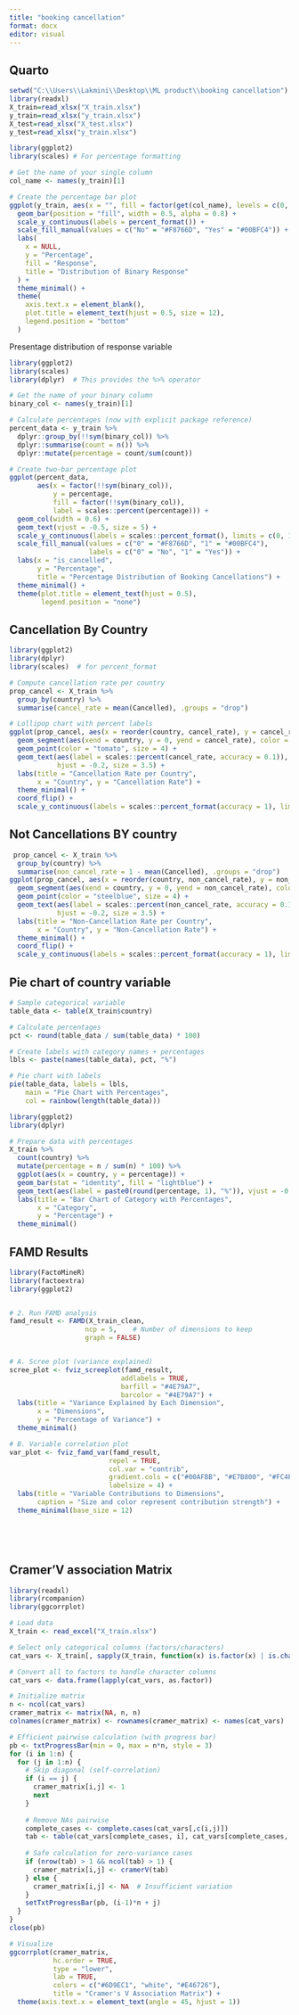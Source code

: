 ---
title: "booking cancellation"
format: docx
editor: visual
---

## Quarto

```{r}
setwd("C:\\Users\\Lakmini\\Desktop\\ML product\\booking cancellation")
library(readxl)
X_train=read_xlsx("X_train.xlsx")
y_train=read_xlsx("y_train.xlsx")
X_test=read_xlsx("X_test.xlsx")
y_test=read_xlsx("y_train.xlsx")
```

```{r}
library(ggplot2)
library(scales) # For percentage formatting

# Get the name of your single column
col_name <- names(y_train)[1]

# Create the percentage bar plot
ggplot(y_train, aes(x = "", fill = factor(get(col_name), levels = c(0, 1), labels = c("No", "Yes")))) +
  geom_bar(position = "fill", width = 0.5, alpha = 0.8) +
  scale_y_continuous(labels = percent_format()) +
  scale_fill_manual(values = c("No" = "#F8766D", "Yes" = "#00BFC4")) +
  labs(
    x = NULL, 
    y = "Percentage", 
    fill = "Response",
    title = "Distribution of Binary Response"
  ) +
  theme_minimal() +
  theme(
    axis.text.x = element_blank(),
    plot.title = element_text(hjust = 0.5, size = 12),
    legend.position = "bottom"
  )
```

Presentage distribution of response variable

```{r}
library(ggplot2)
library(scales)
library(dplyr)  # This provides the %>% operator

# Get the name of your binary column
binary_col <- names(y_train)[1]

# Calculate percentages (now with explicit package reference)
percent_data <- y_train %>% 
  dplyr::group_by(!!sym(binary_col)) %>% 
  dplyr::summarise(count = n()) %>% 
  dplyr::mutate(percentage = count/sum(count))

# Create two-bar percentage plot
ggplot(percent_data, 
       aes(x = factor(!!sym(binary_col)), 
           y = percentage, 
           fill = factor(!!sym(binary_col)), 
           label = scales::percent(percentage))) +
  geom_col(width = 0.6) +
  geom_text(vjust = -0.5, size = 5) +
  scale_y_continuous(labels = scales::percent_format(), limits = c(0, 1)) +
  scale_fill_manual(values = c("0" = "#F8766D", "1" = "#00BFC4"),
                    labels = c("0" = "No", "1" = "Yes")) +
  labs(x = "is_cancelled",
       y = "Percentage",
       title = "Percentage Distribution of Booking Cancellations") +
  theme_minimal() +
  theme(plot.title = element_text(hjust = 0.5),
        legend.position = "none")

```

## Cancellation By Country

```{r}
library(ggplot2)
library(dplyr)
library(scales)  # for percent_format

# Compute cancellation rate per country
prop_cancel <- X_train %>%
  group_by(country) %>%
  summarise(cancel_rate = mean(Cancelled), .groups = "drop")

# Lollipop chart with percent labels
ggplot(prop_cancel, aes(x = reorder(country, cancel_rate), y = cancel_rate)) +
  geom_segment(aes(xend = country, y = 0, yend = cancel_rate), color = "grey") +
  geom_point(color = "tomato", size = 4) +
  geom_text(aes(label = scales::percent(cancel_rate, accuracy = 0.1)), 
            hjust = -0.2, size = 3.5) +
  labs(title = "Cancellation Rate per Country",
       x = "Country", y = "Cancellation Rate") +
  theme_minimal() +
  coord_flip() +
  scale_y_continuous(labels = scales::percent_format(accuracy = 1), limits = c(0, 1.1))

```

## Not Cancellations BY country

```{r}
 prop_cancel <- X_train %>%
  group_by(country) %>%
  summarise(non_cancel_rate = 1 - mean(Cancelled), .groups = "drop")
ggplot(prop_cancel, aes(x = reorder(country, non_cancel_rate), y = non_cancel_rate)) +
  geom_segment(aes(xend = country, y = 0, yend = non_cancel_rate), color = "grey") +
  geom_point(color = "steelblue", size = 4) +
  geom_text(aes(label = scales::percent(non_cancel_rate, accuracy = 0.1)), 
            hjust = -0.2, size = 3.5) +
  labs(title = "Non-Cancellation Rate per Country",
       x = "Country", y = "Non-Cancellation Rate") +
  theme_minimal() +
  coord_flip() +
  scale_y_continuous(labels = scales::percent_format(accuracy = 1), limits = c(0, 1.1))

```

## Pie chart of country variable

```{r}
# Sample categorical variable
table_data <- table(X_train$country)

# Calculate percentages
pct <- round(table_data / sum(table_data) * 100)

# Create labels with category names + percentages
lbls <- paste(names(table_data), pct, "%")

# Pie chart with labels
pie(table_data, labels = lbls, 
    main = "Pie Chart with Percentages",
    col = rainbow(length(table_data)))


```

```{r}
library(ggplot2)
library(dplyr)

# Prepare data with percentages
X_train %>%
  count(country) %>%
  mutate(percentage = n / sum(n) * 100) %>%
  ggplot(aes(x = country, y = percentage)) +
  geom_bar(stat = "identity", fill = "lightblue") +
  geom_text(aes(label = paste0(round(percentage, 1), "%")), vjust = -0.5) +
  labs(title = "Bar Chart of Category with Percentages",
       x = "Category",
       y = "Percentage") +
  theme_minimal()

```

##  FAMD Results

```{r}
library(FactoMineR)
library(factoextra)
library(ggplot2)


# 2. Run FAMD analysis
famd_result <- FAMD(X_train_clean, 
                   ncp = 5,    # Number of dimensions to keep
                   graph = FALSE)


# A. Scree plot (variance explained)
scree_plot <- fviz_screeplot(famd_result, 
                            addlabels = TRUE,
                            barfill = "#4E79A7",
                            barcolor = "#4E79A7") +
  labs(title = "Variance Explained by Each Dimension",
       x = "Dimensions",
       y = "Percentage of Variance") +
  theme_minimal()

# B. Variable correlation plot
var_plot <- fviz_famd_var(famd_result, 
                         repel = TRUE,
                         col.var = "contrib",
                         gradient.cols = c("#00AFBB", "#E7B800", "#FC4E07"),
                         labelsize = 4) +
  labs(title = "Variable Contributions to Dimensions",
       caption = "Size and color represent contribution strength") +
  theme_minimal(base_size = 12)



 
```

## Cramer'V association Matrix 

```{r}
library(readxl)
library(rcompanion)
library(ggcorrplot)

# Load data
X_train <- read_excel("X_train.xlsx")

# Select only categorical columns (factors/characters)
cat_vars <- X_train[, sapply(X_train, function(x) is.factor(x) | is.character(x))]

# Convert all to factors to handle character columns
cat_vars <- data.frame(lapply(cat_vars, as.factor))

# Initialize matrix
n <- ncol(cat_vars)
cramer_matrix <- matrix(NA, n, n)
colnames(cramer_matrix) <- rownames(cramer_matrix) <- names(cat_vars)

# Efficient pairwise calculation (with progress bar)
pb <- txtProgressBar(min = 0, max = n*n, style = 3)
for (i in 1:n) {
  for (j in 1:n) {
    # Skip diagonal (self-correlation)
    if (i == j) {
      cramer_matrix[i,j] <- 1
      next
    }
    
    # Remove NAs pairwise
    complete_cases <- complete.cases(cat_vars[,c(i,j)])
    tab <- table(cat_vars[complete_cases, i], cat_vars[complete_cases, j])
    
    # Safe calculation for zero-variance cases
    if (nrow(tab) > 1 && ncol(tab) > 1) {
      cramer_matrix[i,j] <- cramerV(tab)
    } else {
      cramer_matrix[i,j] <- NA  # Insufficient variation
    }
    setTxtProgressBar(pb, (i-1)*n + j)
  }
}
close(pb)

# Visualize
ggcorrplot(cramer_matrix,
           hc.order = TRUE,
           type = "lower",
           lab = TRUE,
           colors = c("#6D9EC1", "white", "#E46726"),
           title = "Cramer's V Association Matrix") +
  theme(axis.text.x = element_text(angle = 45, hjust = 1))

```
